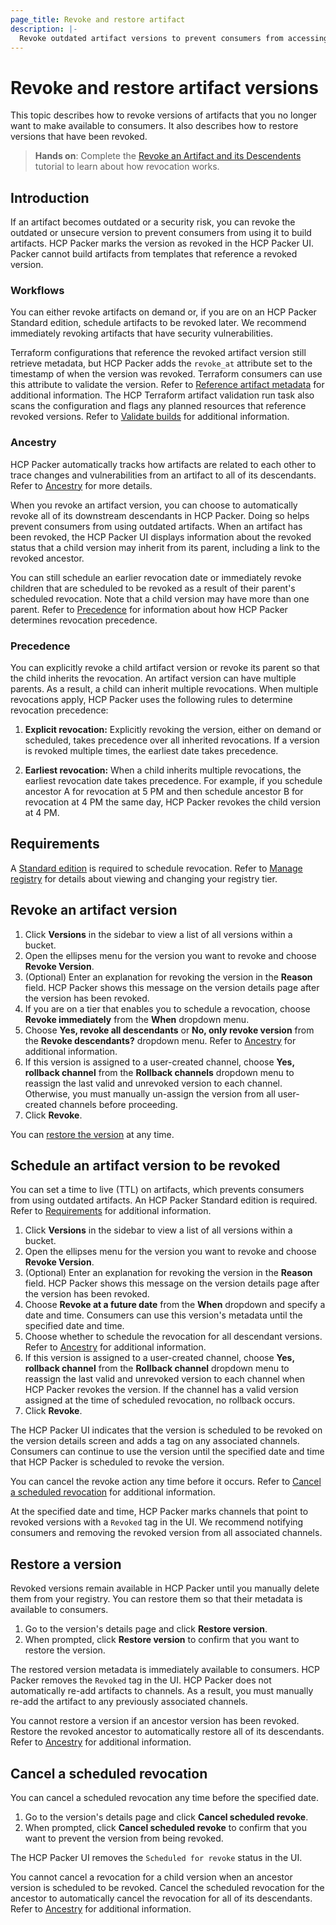 ```yaml
---
page_title: Revoke and restore artifact
description: |-
  Revoke outdated artifact versions to prevent consumers from accessing their metadata. Learn how to revoke and restore artifact versions in HCP Packer.
---
```


# Revoke and restore artifact versions

This topic describes how to revoke versions of artifacts that you no longer want to make available to consumers. It also describes how to restore versions that have been revoked.

> **Hands on**: Complete the [Revoke an Artifact and its Descendents](/packer/tutorials/hcp/revoke-image) tutorial to learn about how revocation works.

## Introduction

If an artifact becomes outdated or a security risk, you can revoke the outdated or unsecure version to prevent consumers from using it to build artifacts. HCP Packer marks the version as revoked in the HCP Packer UI. Packer cannot build artifacts from templates that reference a revoked version. 

### Workflows 

You can either revoke artifacts on demand or, if you are on an HCP Packer Standard edition, schedule artifacts to be revoked later. We recommend immediately revoking artifacts that have security vulnerabilities. 

Terraform configurations that reference the revoked artifact version still retrieve metadata, but HCP Packer adds the `revoke_at` attribute set to the timestamp of when the version was revoked. Terraform consumers can use this attribute to validate the version. Refer to [Reference artifact metadata](/hcp/docs/packer/store/reference) for additional information. The HCP Terraform artifact validation run task also scans the configuration and flags any planned resources that reference revoked versions. Refer to [Validate builds](/hcp/docs/packer/store/validate-version) for additional information.

### Ancestry

HCP Packer automatically tracks how artifacts are related to each other to trace changes and vulnerabilities from an artifact to all of its descendants. Refer to [Ancestry](/hcp/docs/packer/manage/ancestry) for more details.   

When you revoke an artifact version, you can choose to automatically revoke all of its downstream descendants in HCP Packer. Doing so helps prevent consumers from using outdated artifacts. When an artifact has been revoked, the HCP Packer UI displays information about the revoked status that a child version may inherit from its parent, including a link to the revoked ancestor. 

You can still schedule an earlier revocation date or immediately revoke children that are scheduled to be revoked as a result of their parent's scheduled revocation. Note that a child version may have more than one parent. Refer to [Precedence](/hcp/docs/packer/manage/revoke-restore#precedence) for information about how HCP Packer determines revocation precedence.

### Precedence

You can explicitly revoke a child artifact version or revoke its parent so that the child inherits the revocation. An artifact version can have multiple parents. As a result, a child can inherit multiple revocations. When multiple revocations apply, HCP Packer uses the following rules to determine revocation precedence:

1. **Explicit revocation:** Explicitly revoking the version, either on demand or scheduled, takes precedence over all inherited revocations. If a version is revoked multiple times, the earliest date takes precedence.

1. **Earliest revocation:** When a child inherits multiple revocations, the earliest revocation date takes precedence. For example, if you schedule ancestor A for revocation at 5 PM and then schedule ancestor B for revocation at 4 PM the same day, HCP Packer revokes the child version at 4 PM.

## Requirements

A [Standard edition](https://cloud.hashicorp.com/products/packer/pricing) is required to schedule revocation. Refer to [Manage registry](/hcp/docs/packer/manage-registry) for details about viewing and changing your registry tier.

## Revoke an artifact version

1. Click **Versions** in the sidebar to view a list of all versions within a bucket. 
1. Open the ellipses menu for the version you want to revoke and choose **Revoke Version**.
1. (Optional) Enter an explanation for revoking the version in the **Reason** field. HCP Packer shows this message on the version details page after the version has been revoked.
1. If you are on a tier that enables you to schedule a revocation, choose **Revoke immediately** from the **When** dropdown menu.
1. Choose **Yes, revoke all descendants** or **No, only revoke version** from the **Revoke descendants?** dropdown menu. Refer to [Ancestry](#ancestry) for additional information.
1. If this version is assigned to a user-created channel, choose **Yes, rollback channel** from the **Rollback channels** dropdown menu to reassign the last valid and unrevoked version to each channel. Otherwise, you must manually un-assign the version from all user-created channels before proceeding. 
1. Click **Revoke**.

You can [restore the version](#restore-a-version) at any time.

## Schedule an artifact version to be revoked

You can set a time to live (TTL) on artifacts, which prevents consumers from using outdated artifacts. An HCP Packer Standard edition is required. Refer to [Requirements](#requirements) for additional information. 


1. Click **Versions** in the sidebar to view a list of all versions within a bucket. 
1. Open the ellipses menu for the version you want to revoke and choose **Revoke Version**.
1. (Optional) Enter an explanation for revoking the version in the **Reason** field. HCP Packer shows this message on the version details page after the version has been revoked.
1. Choose **Revoke at a future date** from the **When** dropdown and specify a date and time. Consumers can use this version's metadata until the specified date and time.
1. Choose whether to schedule the revocation for all descendant versions. Refer to [Ancestry](#ancestry) for additional information.
1. If this version is assigned to a user-created channel, choose **Yes, rollback channel** from the **Rollback channel** dropdown menu to reassign the last valid and unrevoked version to each channel when HCP Packer revokes the version. If the channel has a valid version assigned at the time of scheduled revocation, no rollback occurs.
1. Click **Revoke**.

The HCP Packer UI indicates that the version is scheduled to be revoked on the version details screen and adds a tag on any associated channels. Consumers can continue to use the version until the specified date and time that HCP Packer is scheduled to revoke the version. 

You can cancel the revoke action any time before it occurs. Refer to [Cancel a scheduled revocation](#cancel-a-scheduled-revocation) for additional information.

At the specified date and time, HCP Packer marks channels that point to revoked versions with a `Revoked` tag in the UI. We recommend notifying consumers and removing the revoked version from all associated channels.

## Restore a version

Revoked versions remain available in HCP Packer until you manually delete them from your registry. You can restore them so that their metadata is available to consumers. 

1. Go to the version's details page and click **Restore version**.  
1. When prompted, click **Restore version** to confirm that you want to restore the version.

The restored version metadata is immediately available to consumers. HCP Packer removes the `Revoked` tag in the UI. HCP Packer does not automatically re-add artifacts to channels. As a result, you must manually re-add the artifact to any previously associated channels. 

You cannot restore a version if an ancestor version has been revoked. Restore the revoked ancestor to automatically restore all of its descendants. Refer to [Ancestry](#ancestry) for additional information.

## Cancel a scheduled revocation 

You can cancel a scheduled revocation any time before the specified date. 

1. Go to the version's details page and click **Cancel scheduled revoke**.
1. When prompted, click **Cancel scheduled revoke** to confirm that you want to prevent the version from being revoked.  

The HCP Packer UI removes the `Scheduled for revoke` status in the UI.

You cannot cancel a revocation for a child version when an ancestor version is scheduled to be revoked. Cancel the scheduled revocation for the ancestor to automatically cancel the revocation for all of its descendants. Refer to [Ancestry](#ancestry) for additional information.

